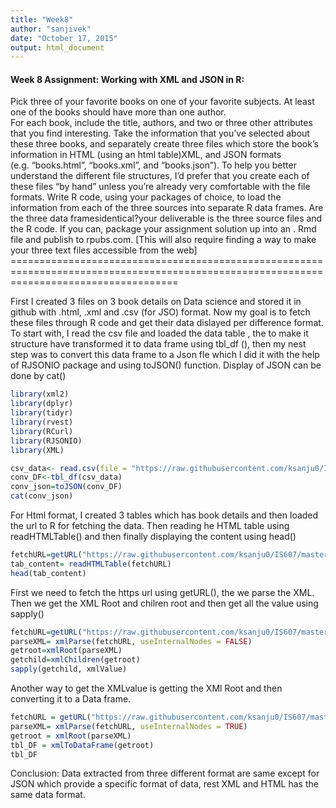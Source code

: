 ```yaml
---
title: "Week8"
author: "sanjivek"
date: "October 17, 2015"
output: html_document
---
```

#### Week 8 Assignment: Working with XML and JSON in R:

Pick three of your favorite books on one of your favorite subjects.   At least one of the books should have more than one author.  
For each book, include the title, authors, and two or three other attributes that you find interesting. Take the information
that you’ve selected about these three books, and separately create three files which store the book’s information in HTML 
(using an html table)XML, and JSON formats (e.g.  “books.html”, “books.xml”, and “books.json”).  To help you better understand the different file structures, I’d prefer that you create each of these files “by hand” unless you’re already very comfortable with the file formats.
Write R code, using your packages of choice, to load the information from each of the three sources into separate R data frames.   Are the three data framesidentical?your deliverable is the three source files and the R code.  If you can, package your assignment solution up into an .
Rmd file and publish to rpubs.com.  [This will also require finding a way to make your three text files accessible from the web]
=========================================================================================================================================

First I created 3 files on 3 book details on Data science and stored it in github with .html, .xml and .csv (for JSO) format. Now my goal is to fetch these files through R code and get their data dislayed per difference format. To start with, I read the csv file and loaded the data table , the to make it structure  have transformed  it to data frame using tbl_df (), then my nest step was to convert this data frame to a Json fle which I did it with the help of RJSONIO package and using  toJSON() function. Display of JSON can be done by cat()


```r
library(xml2)
library(dplyr)
library(tidyr)
library(rvest)
library(RCurl)
library(RJSONIO)
library(XML)

csv_data<- read.csv(file = "https://raw.githubusercontent.com/ksanju0/IS607/master/bookscsvtojson.csv", header=TRUE)
conv_DF<-tbl_df(csv_data)
conv_json=toJSON(conv_DF)
cat(conv_json)

```

For Html format, I created 3 tables which has book details and then loaded the url to R for fetching the data. Then reading he HTML table using readHTMLTable() and then finally displaying the content using head()


```r
fetchURL=getURL("https://raw.githubusercontent.com/ksanju0/IS607/master/bookshtml.html")
tab_content= readHTMLTable(fetchURL)
head(tab_content)
```


First we need to fetch the https url using getURL(), the we parse the XML. Then we get the XML Root and chilren root and then get all the value using sapply()


```r
fetchURL=getURL("https://raw.githubusercontent.com/ksanju0/IS607/master/booksxml.xml")
parseXML= xmlParse(fetchURL, useInternalNodes = FALSE)
getroot=xmlRoot(parseXML)
getchild=xmlChildren(getroot)
sapply(getchild, xmlValue)
```

Another way to get the XMLvalue is getting the XMl Root and then converting it to a Data frame.

```r

fetchURL = getURL("https://raw.githubusercontent.com/ksanju0/IS607/master/booksxml.xml")
parseXML= xmlParse(fetchURL, useInternalNodes = TRUE)
getroot = xmlRoot(parseXML)
tbl_DF = xmlToDataFrame(getroot)
tbl_DF

```

Conclusion: Data extracted from three different format are same except for JSON which provide a specific format of data, rest XML and HTML has the same data format.